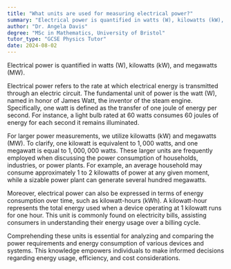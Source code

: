 ```yaml
---
title: "What units are used for measuring electrical power?"
summary: "Electrical power is quantified in watts (W), kilowatts (kW), and megawatts (MW), which represent different scales of measurement for energy consumption and generation."
author: "Dr. Angela Davis"
degree: "MSc in Mathematics, University of Bristol"
tutor_type: "GCSE Physics Tutor"
date: 2024-08-02
---
```


Electrical power is quantified in watts (W), kilowatts (kW), and megawatts (MW).

Electrical power refers to the rate at which electrical energy is transmitted through an electric circuit. The fundamental unit of power is the watt (W), named in honor of James Watt, the inventor of the steam engine. Specifically, one watt is defined as the transfer of one joule of energy per second. For instance, a light bulb rated at 60 watts consumes 60 joules of energy for each second it remains illuminated.

For larger power measurements, we utilize kilowatts (kW) and megawatts (MW). To clarify, one kilowatt is equivalent to $1,000$ watts, and one megawatt is equal to $1,000,000$ watts. These larger units are frequently employed when discussing the power consumption of households, industries, or power plants. For example, an average household may consume approximately $1$ to $2$ kilowatts of power at any given moment, while a sizable power plant can generate several hundred megawatts.

Moreover, electrical power can also be expressed in terms of energy consumption over time, such as kilowatt-hours (kWh). A kilowatt-hour represents the total energy used when a device operating at $1$ kilowatt runs for one hour. This unit is commonly found on electricity bills, assisting consumers in understanding their energy usage over a billing cycle.

Comprehending these units is essential for analyzing and comparing the power requirements and energy consumption of various devices and systems. This knowledge empowers individuals to make informed decisions regarding energy usage, efficiency, and cost considerations.
    